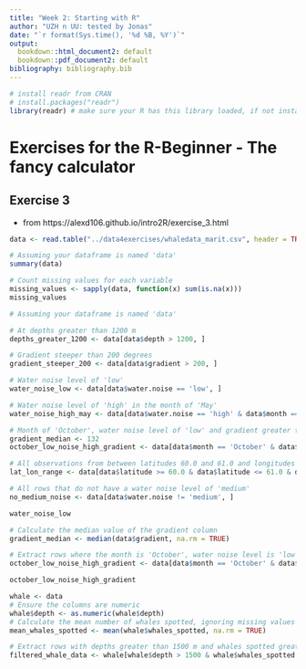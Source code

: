 ```yaml
---
title: "Week 2: Starting with R"
author: "UZH n UU: tested by Jonas"
date: "`r format(Sys.time(), '%d %B, %Y')`"
output:
  bookdown::html_document2: default
  bookdown::pdf_document2: default
bibliography: bibliography.bib
---
```


```r
# install readr from CRAN
# install.packages("readr")
library(readr) # make sure your R has this library loaded, if not install it (see line above)
```

# Exercises for the R-Beginner - The fancy calculator

## Exercise 3
* from https://alexd106.github.io/intro2R/exercise_3.html 



```r
data <- read.table("../data4exercises/whaledata_marit.csv", header = TRUE, sep = ";")

```

```r
# Assuming your dataframe is named 'data'
summary(data)

# Count missing values for each variable
missing_values <- sapply(data, function(x) sum(is.na(x)))
missing_values

```

```r
# Assuming your dataframe is named 'data'

# At depths greater than 1200 m
depths_greater_1200 <- data[data$depth > 1200, ]

# Gradient steeper than 200 degrees
gradient_steeper_200 <- data[data$gradient > 200, ]

# Water noise level of 'low'
water_noise_low <- data[data$water.noise == 'low', ]

# Water noise level of 'high' in the month of 'May'
water_noise_high_may <- data[data$water.noise == 'high' & data$month == 'May', ]

# Month of 'October', water noise level of 'low' and gradient greater than the median value of gradient (132)
gradient_median <- 132
october_low_noise_high_gradient <- data[data$month == 'October' & data$water.noise == 'low' & data$gradient > gradient_median, ]

# All observations from between latitudes 60.0 and 61.0 and longitudes -6.0 and -4.0
lat_lon_range <- data[data$latitude >= 60.0 & data$latitude <= 61.0 & data$longitude >= -6.0 & data$longitude <= -4.0, ]

# All rows that do not have a water noise level of 'medium'
no_medium_noise <- data[data$water.noise != 'medium', ]

water_noise_low
```

```r
# Calculate the median value of the gradient column
gradient_median <- median(data$gradient, na.rm = TRUE)

# Extract rows where the month is 'October', water noise level is 'low', and gradient is greater than the median value
october_low_noise_high_gradient <- data[data$month == 'October' & data$water.noise == 'low' & data$gradient > gradient_median, ]

october_low_noise_high_gradient
```


```r
whale <- data
# Ensure the columns are numeric
whale$depth <- as.numeric(whale$depth)
# Calculate the mean number of whales spotted, ignoring missing values
mean_whales_spotted <- mean(whale$whales_spotted, na.rm = TRUE)

# Extract rows with depths greater than 1500 m and whales spotted greater than the average
filtered_whale_data <- whale[whale$depth > 1500 & whale$whales_spotted > mean_whales_spotted, ]
```


